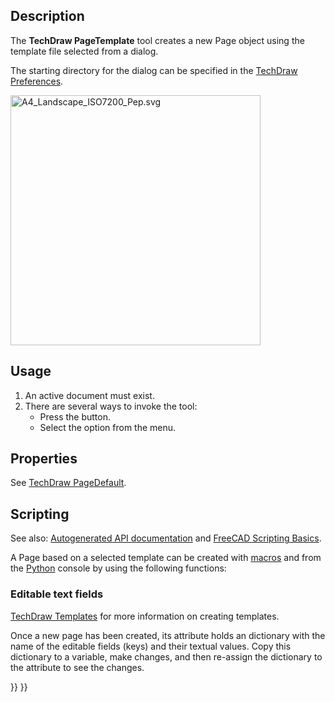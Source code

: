 <languages/>
{{Docnav
|[[TechDraw_PageDefault|DefaultPage]]
|[[TechDraw_FillTemplateFields|FillTemplateFields]]
|[[TechDraw_Workbench|TechDraw]]
|IconL=TechDraw_PageDefault.svg
|IconR=TechDraw_FillTemplateFields.svg
|IconC=Workbench_TechDraw.svg
}}

{{GuiCommand
|Name=TechDraw PageTemplate
|MenuLocation=TechDraw → Page → Insert Page using Template
|Workbenches=[[TechDraw_Workbench|TechDraw]]
|SeeAlso=[[TechDraw_PageDefault|TechDraw PageDefault]], [[TechDraw_Templates|TechDraw Templates]]
}}

==Description==

The '''TechDraw PageTemplate''' tool creates a new Page object using the template file selected from a dialog.

The starting directory for the dialog can be specified in the [[TechDraw_Preferences|TechDraw Preferences]].

[[Image:A4_Landscape_ISO7200_Pep.svg|400px]]
{{Caption|One of the templates that comes with TechDraw: A4_Landscape_ISO7200_Pep.svg}}

==Usage==

# An active document must exist.
# There are several ways to invoke the tool:
#* Press the {{Button|[[Image:TechDraw_PageTemplate.svg|16px]] [[TechDraw_PageTemplate|Insert Page using Template]]}} button.
#* Select the {{MenuCommand|TechDraw → Page → [[Image:TechDraw_PageTemplate.svg|16px]] Insert Page using Template}} option from the menu.

==Properties==

See [[TechDraw_PageDefault#Properties|TechDraw PageDefault]].

==Scripting==

See also: [https://freecad.github.io/SourceDoc/ Autogenerated API documentation] and [[FreeCAD_Scripting_Basics|FreeCAD Scripting Basics]].

A Page based on a selected template can be created with [[Macros|macros]] and from the [[Python|Python]] console by using the following functions:

{{Code|code=
import FreeCAD as App
from PySide import QtGui

doc = App.ActiveDocument
default_dir = App.getResourceDir() + "Mod/TechDraw/Templates"
param = App.ParamGet("User parameter:BaseApp/Preferences/Mod/TechDraw/Files")
template_dir = param.GetString("TemplateDir", default_dir)

template_file = QtGui.QFileDialog.getOpenFileName(QtGui.QApplication.activeWindow(),
                                                  "Select a Template File", 
                                                  template_dir,
                                                  "Template (*.svg)")
                                                  
page = doc.addObject("TechDraw::DrawPage", "Page")
template = doc.addObject("TechDraw::DrawSVGTemplate", "Template")
template.Template = template_file[0]
page.Template = template

doc.recompute()
}}

=== Editable text fields ===

{{Emphasis|See also:}} [[TechDraw_Templates|TechDraw Templates]] for more information on creating templates.

Once a new page has been created, its {{incode|Template}} attribute holds an {{incode|EditableTexts}} dictionary with the name of the editable fields (keys) and their textual values. Copy this dictionary to a variable, make changes, and then re-assign the dictionary to the {{incode|EditableTexts}} attribute to see the changes.

{{Code|code=
page = FreeCAD.ActiveDocument.Page
texts = page.Template.EditableTexts

for key, value in texts.items():
    print("{0} = {1}".format(key, value))

texts["FC-Title"] = "The title of my page"
page.Template.EditableTexts = texts
}}


{{Docnav
|[[TechDraw_PageDefault|DefaultPage]]
|[[TechDraw_FillTemplateFields|FillTemplateFields]]
|[[TechDraw_Workbench|TechDraw]]
|IconL=TechDraw_PageDefault.svg
|IconR=TechDraw_FillTemplateFields.svg
|IconC=Workbench_TechDraw.svg
}}

{{TechDraw Tools navi{{#translation:}}}}
{{Userdocnavi{{#translation:}}}}
{{clear}}